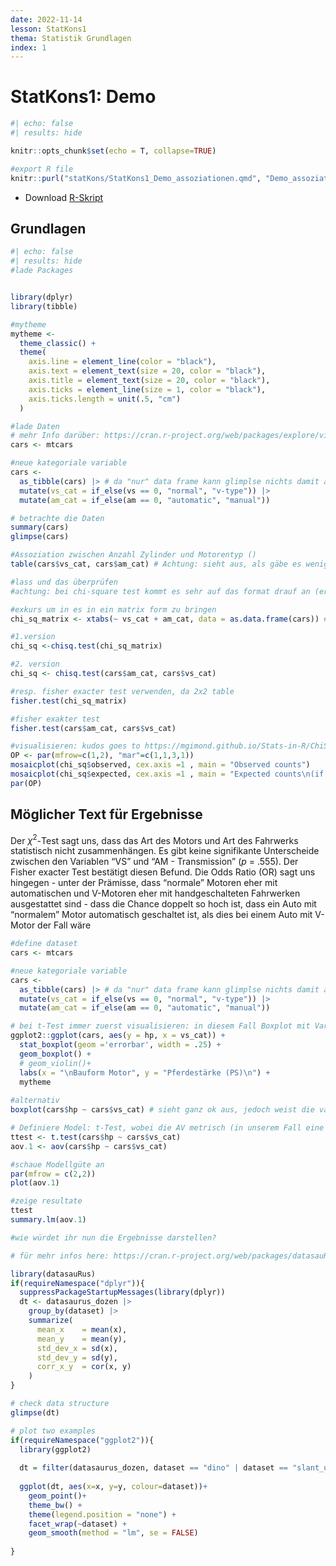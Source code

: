 ```yaml
---
date: 2022-11-14
lesson: StatKons1
thema: Statistik Grundlagen
index: 1
---
```


# StatKons1: Demo

```r
#| echo: false
#| results: hide

knitr::opts_chunk$set(echo = T, collapse=TRUE)

#export R file
knitr::purl("statKons/StatKons1_Demo_assoziationen.qmd", "Demo_assoziationen.R", documentation = 0)
```

- Download [R-Skript](Demo_assoziationen.R)

## Grundlagen

```r
#| echo: false
#| results: hide
#lade Packages


library(dplyr)
library(tibble)

#mytheme
mytheme <- 
  theme_classic() + 
  theme(
    axis.line = element_line(color = "black"), 
    axis.text = element_text(size = 20, color = "black"), 
    axis.title = element_text(size = 20, color = "black"), 
    axis.ticks = element_line(size = 1, color = "black"), 
    axis.ticks.length = unit(.5, "cm")
  )
```

```r
#lade Daten
# mehr Info darüber: https://cran.r-project.org/web/packages/explore/vignettes/explore_mtcars.html
cars <- mtcars

#neue kategoriale variable
cars <-  
  as_tibble(cars) |> # da "nur" data frame kann glimplse nichts damit anfangen 
  mutate(vs_cat = if_else(vs == 0, "normal", "v-type")) |> 
  mutate(am_cat = if_else(am == 0, "automatic", "manual"))

# betrachte die Daten
summary(cars)
glimpse(cars)

#Assoziation zwischen Anzahl Zylinder und Motorentyp ()
table(cars$vs_cat, cars$am_cat) # Achtung: sieht aus, als gäbe es weniger V-Motoren bei den handgeschalteten Autos

#lass und das überprüfen
#achtung: bei chi-square test kommt es sehr auf das format drauf an (er erwartet entweder vektoren oder eine matrix!)

#exkurs um in es in ein matrix form zu bringen
chi_sq_matrix <- xtabs(~ vs_cat + am_cat, data = as.data.frame(cars)) # in diesem Spezialfall haben wir keine Kriteriumsvariable

#1.version
chi_sq <-chisq.test(chi_sq_matrix)

#2. version
chi_sq <- chisq.test(cars$am_cat, cars$vs_cat)

#resp. fisher exacter test verwenden, da 2x2 table
fisher.test(chi_sq_matrix)

#fisher exakter test
fisher.test(cars$am_cat, cars$vs_cat)

#visualisieren: kudos goes to https://mgimond.github.io/Stats-in-R/ChiSquare_test.html#3_two_factor_classification
OP <- par(mfrow=c(1,2), "mar"=c(1,1,3,1))
mosaicplot(chi_sq$observed, cex.axis =1 , main = "Observed counts")
mosaicplot(chi_sq$expected, cex.axis =1 , main = "Expected counts\n(if class had no influence)")
par(OP)
```

## Möglicher Text für Ergebnisse

Der $\chi^2$-Test sagt uns, dass das Art des Motors und Art des Fahrwerks statistisch nicht zusammenhängen. Es gibt keine signifikante Unterscheide zwischen den Variablen "VS" und "AM - Transmission" (*p* = .555). Der Fisher exacter Test bestätigt diesen Befund.
Die Odds Ratio (OR) sagt uns hingegen - unter der Prämisse, dass "normale" Motoren eher mit automatischen und V-Motoren eher mit handgeschalteten Fahrwerken ausgestattet sind - dass die Chance doppelt so hoch ist, dass ein Auto mit "normalem" Motor automatisch geschaltet ist, als dies bei einem Auto mit V-Motor der Fall wäre

```r
#define dataset
cars <- mtcars

#neue kategoriale variable
cars <- 
  as_tibble(cars) |> # da "nur" data frame kann glimplse nichts damit anfangen 
  mutate(vs_cat = if_else(vs == 0, "normal", "v-type")) |> 
  mutate(am_cat = if_else(am == 0, "automatic", "manual"))

# bei t-Test immer zuerst visualisieren: in diesem Fall Boxplot mit Variablen Getriebe (v- vs. s-motor) und Anzahl Pferdestärke
ggplot2::ggplot(cars, aes(y = hp, x = vs_cat)) +
  stat_boxplot(geom ='errorbar', width = .25) +
  geom_boxplot() +
  # geom_violin()+
  labs(x = "\nBauform Motor", y = "Pferdestärke (PS)\n") +
  mytheme
  
#alternativ     
boxplot(cars$hp ~ cars$vs_cat) # sieht ganz ok aus, jedoch weist die variable "normale Motoren" deutlich eine grössere Streuung aus -> siehe aov.1 und deren Modelgüte-Plots

# Definiere Model: t-Test, wobei die AV metrisch (in unserem Fall eine Zählvariable) sein muss
ttest <- t.test(cars$hp ~ cars$vs_cat)
aov.1 <- aov(cars$hp ~ cars$vs_cat)

#schaue Modellgüte an
par(mfrow = c(2,2))
plot(aov.1)

#zeige resultate
ttest
summary.lm(aov.1)

#wie würdet ihr nun die Ergebnisse darstellen?
```

```r
# für mehr infos here: https://cran.r-project.org/web/packages/datasauRus/vignettes/Datasaurus.html

library(datasauRus)
if(requireNamespace("dplyr")){
  suppressPackageStartupMessages(library(dplyr))
  dt <- datasaurus_dozen |> 
    group_by(dataset) |> 
    summarize(
      mean_x    = mean(x),
      mean_y    = mean(y),
      std_dev_x = sd(x),
      std_dev_y = sd(y),
      corr_x_y  = cor(x, y)
    )
}

# check data structure
glimpse(dt)

# plot two examples  
if(requireNamespace("ggplot2")){
  library(ggplot2)
  
  dt = filter(datasaurus_dozen, dataset == "dino" | dataset == "slant_up")
  
  ggplot(dt, aes(x=x, y=y, colour=dataset))+
    geom_point()+
    theme_bw() +
    theme(legend.position = "none") +
    facet_wrap(~dataset) +
    geom_smooth(method = "lm", se = FALSE)
  
}
```
